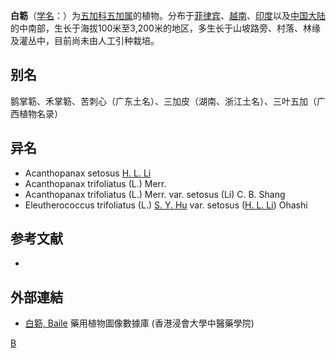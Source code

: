 {{Speciesbox 
| genus = Eleutherococcus
| species = trifoliatus
| authority = (L.) [[胡秀英|S. Y. Hu]]
| subdivision_ranks =[[变种|变种]]
| subdivision =
* 白簕 ''E. t.'' var. ''trifoliatus''
* [[刚毛白簕|刚毛白簕]] ''E. t.'' var. ''setosus''
}}

'''白簕'''（[[学名|学名]]：{{lang|la|''Eleutherococcus trifoliatus''}}）为[[五加科|五加科]][[五加属|五加属]]的植物。分布于[[菲律宾|菲律宾]]、[[越南|越南]]、[[印度|印度]]以及[[中国大陆|中国大陆]]的中南部，生长于海拔100米至3,200米的地区，多生长于山坡路旁、村落、林缘及灌丛中，目前尚未由人工引种栽培。

== 别名 ==
鹅掌簕、禾掌簕、苦刺心（广东土名）、三加皮（湖南、浙江土名）、三叶五加（广西植物名录）

== 异名 ==
* Acanthopanax setosus [[李惠林|H. L. Li]]
* Acanthopanax trifoliatus (L.) Merr.
* Acanthopanax trifoliatus (L.) Merr. var. setosus (Li) C. B. Shang
* Eleutherococcus trifoliatus (L.) [[胡秀英|S. Y. Hu]] var. setosus ([[李惠林|H. L. Li]]) Ohashi

== 参考文献 ==
<div class="references-small">
* {{cite web| url =http://www.bioinfo.cn/db05/KmzwSpecies.php?action=view&id=1274| title =白簕（原变种）| work =《中国高等植物数据库全库》| publisher =中国科学院微生物研究所| author =昆明植物研究所| accessdate =2009-02-22| deadurl =yes| archiveurl =https://web.archive.org/web/20160305023021/http://www.bioinfo.cn/db05/KmzwSpecies.php?action=view&id=1274| archivedate =2016-03-05}}
</div>

==外部連結==
*[http://libproject.hkbu.edu.hk/was40/detail?lang=ch&channelid=1288&searchword=herb_id=D00752 白簕, Baile] {{Wayback|url=http://libproject.hkbu.edu.hk/was40/detail?lang=ch&channelid=1288&searchword=herb_id=D00752 |date=20160304091252 }} 藥用植物圖像數據庫 (香港浸會大學中醫藥學院) {{zh-hant}}{{en}}
{{Taxonbar|from=Q15225398}}

[[Category:五加属|B]]